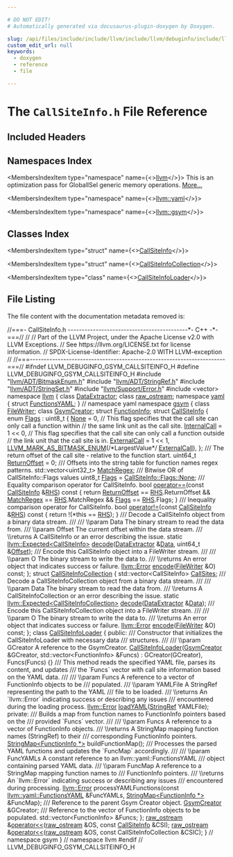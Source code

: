 ```yaml
---

# DO NOT EDIT!
# Automatically generated via docusaurus-plugin-doxygen by Doxygen.

slug: /api/files/include/include/llvm/include/llvm/debuginfo/include/llvm/debuginfo/gsym/callsiteinfo-h
custom_edit_url: null
keywords:
  - doxygen
  - reference
  - file

---
```





# The `CallSiteInfo.h` File Reference

<DoxygenPage pluginConfig={pluginConfig}>



## Included Headers

<IncludesList>
<IncludesListItem
  filePath="llvm/ADT/BitmaskEnum.h"
  permalink="/docs/api/files/include/include/llvm/include/llvm/adt/bitmaskenum-h"
  isLocal="true" />
<IncludesListItem
  filePath="llvm/ADT/StringRef.h"
  permalink="/docs/api/files/include/include/llvm/include/llvm/adt/stringref-h"
  isLocal="true" />
<IncludesListItem
  filePath="llvm/ADT/StringSet.h"
  permalink="/docs/api/files/include/include/llvm/include/llvm/adt/stringset-h"
  isLocal="true" />
<IncludesListItem
  filePath="llvm/Support/Error.h"
  permalink="/docs/api/files/include/include/llvm/include/llvm/support/error-h"
  isLocal="true" />
<IncludesListItem
  filePath="vector"
  permalink=""
  isLocal="false" />
</IncludesList>

## Namespaces Index

<MembersIndex>

<MembersIndexItem
  type="namespace"
  name={<><a href="/docs/api/namespaces/llvm">llvm</a></>}>
This is an optimization pass for GlobalISel generic memory operations. <a href="/docs/api/namespaces/llvm/#details">More...</a>
</MembersIndexItem>

<MembersIndexItem
  type="namespace"
  name={<><a href="/docs/api/namespaces/llvm/yaml">llvm::yaml</a></>}>
</MembersIndexItem>

<MembersIndexItem
  type="namespace"
  name={<><a href="/docs/api/namespaces/llvm/gsym">llvm::gsym</a></>}>
</MembersIndexItem>

</MembersIndex>

## Classes Index

<MembersIndex>

<MembersIndexItem
  type="struct"
  name={<><a href="/docs/api/structs/llvm/gsym/callsiteinfo">CallSiteInfo</a></>}>
</MembersIndexItem>

<MembersIndexItem
  type="struct"
  name={<><a href="/docs/api/structs/llvm/gsym/callsiteinfocollection">CallSiteInfoCollection</a></>}>
</MembersIndexItem>

<MembersIndexItem
  type="class"
  name={<><a href="/docs/api/classes/llvm/gsym/callsiteinfoloader">CallSiteInfoLoader</a></>}>
</MembersIndexItem>

</MembersIndex>


## File Listing

The file content with the documentation metadata removed is:

<ProgramListing>

<Link id="l00001" /><CodeLine lineNumber="1"><span class="doxyHighlightComment">//===- CallSiteInfo.h -------------------------------------------&#42;- C++ -&#42;-===//</span></CodeLine>
<Link id="l00002" /><CodeLine lineNumber="2"><span class="doxyHighlightComment">//</span></CodeLine>
<Link id="l00003" /><CodeLine lineNumber="3"><span class="doxyHighlightComment">// Part of the LLVM Project, under the Apache License v2.0 with LLVM Exceptions.</span></CodeLine>
<Link id="l00004" /><CodeLine lineNumber="4"><span class="doxyHighlightComment">// See https://llvm.org/LICENSE.txt for license information.</span></CodeLine>
<Link id="l00005" /><CodeLine lineNumber="5"><span class="doxyHighlightComment">// SPDX-License-Identifier: Apache-2.0 WITH LLVM-exception</span></CodeLine>
<Link id="l00006" /><CodeLine lineNumber="6"><span class="doxyHighlightComment">//</span></CodeLine>
<Link id="l00007" /><CodeLine lineNumber="7"><span class="doxyHighlightComment">//===----------------------------------------------------------------------===//</span></CodeLine>
<Link id="l00008" /><CodeLine lineNumber="8"></CodeLine>
<Link id="l00009" /><CodeLine lineNumber="9"><span class="doxyHighlightPreprocessor">#ifndef LLVM&#95;DEBUGINFO&#95;GSYM&#95;CALLSITEINFO&#95;H</span></CodeLine>
<Link id="l00010" /><CodeLine lineNumber="10"><span class="doxyHighlightPreprocessor">#define LLVM&#95;DEBUGINFO&#95;GSYM&#95;CALLSITEINFO&#95;H</span></CodeLine>
<Link id="l00011" /><CodeLine lineNumber="11"></CodeLine>
<Link id="l00012" /><CodeLine lineNumber="12"><span class="doxyHighlightPreprocessor">#include &quot;<a href="/docs/api/files/include/include/llvm/include/llvm/adt/bitmaskenum-h">llvm/ADT/BitmaskEnum.h</a>&quot;</span></CodeLine>
<Link id="l00013" /><CodeLine lineNumber="13"><span class="doxyHighlightPreprocessor">#include &quot;<a href="/docs/api/files/include/include/llvm/include/llvm/adt/stringref-h">llvm/ADT/StringRef.h</a>&quot;</span></CodeLine>
<Link id="l00014" /><CodeLine lineNumber="14"><span class="doxyHighlightPreprocessor">#include &quot;<a href="/docs/api/files/include/include/llvm/include/llvm/adt/stringset-h">llvm/ADT/StringSet.h</a>&quot;</span></CodeLine>
<Link id="l00015" /><CodeLine lineNumber="15"><span class="doxyHighlightPreprocessor">#include &quot;<a href="/docs/api/files/include/include/llvm/include/llvm/support/error-h">llvm/Support/Error.h</a>&quot;</span></CodeLine>
<Link id="l00016" /><CodeLine lineNumber="16"><span class="doxyHighlightPreprocessor">#include &lt;vector&gt;</span></CodeLine>
<Link id="l00017" /><CodeLine lineNumber="17"></CodeLine>
<Link id="l00018" /><CodeLine lineNumber="18"><span class="doxyHighlightKeyword">namespace </span><span class="doxyHighlight"><a href="/docs/api/namespaces/llvm">llvm</a> &#123;</span></CodeLine>
<Link id="l00019" /><CodeLine lineNumber="19"><span class="doxyHighlightKeyword">class </span><span class="doxyHighlight"><a href="/docs/api/classes/llvm/dataextractor">DataExtractor</a>;</span></CodeLine>
<Link id="l00020" /><CodeLine lineNumber="20"><span class="doxyHighlightKeyword">class </span><span class="doxyHighlight"><a href="/docs/api/classes/llvm/raw-ostream">raw&#95;ostream</a>;</span></CodeLine>
<Link id="l00021" /><CodeLine lineNumber="21"></CodeLine>
<Link id="l00022" /><CodeLine lineNumber="22"><span class="doxyHighlightKeyword">namespace </span><span class="doxyHighlight"><a href="/docs/api/namespaces/llvm/yaml">yaml</a> &#123;</span></CodeLine>
<Link id="l00023" /><CodeLine lineNumber="23"><span class="doxyHighlightKeyword">struct </span><span class="doxyHighlight"><a href="/docs/api/structs/llvm/yaml/functionsyaml">FunctionsYAML</a>;</span></CodeLine>
<Link id="l00024" /><CodeLine lineNumber="24"><span class="doxyHighlight">&#125; </span><span class="doxyHighlightComment">// namespace yaml</span></CodeLine>
<Link id="l00025" /><CodeLine lineNumber="25"></CodeLine>
<Link id="l00026" /><CodeLine lineNumber="26" lineLink="/docs/api/namespaces/llvm/gsym"><span class="doxyHighlightKeyword">namespace </span><span class="doxyHighlight"><a href="/docs/api/namespaces/llvm/gsym">gsym</a> &#123;</span></CodeLine>
<Link id="l00027" /><CodeLine lineNumber="27"><span class="doxyHighlightKeyword">class </span><span class="doxyHighlight"><a href="/docs/api/classes/llvm/gsym/filewriter">FileWriter</a>;</span></CodeLine>
<Link id="l00028" /><CodeLine lineNumber="28"><span class="doxyHighlightKeyword">class </span><span class="doxyHighlight"><a href="/docs/api/classes/llvm/gsym/gsymcreator">GsymCreator</a>;</span></CodeLine>
<Link id="l00029" /><CodeLine lineNumber="29"><span class="doxyHighlightKeyword">struct </span><span class="doxyHighlight"><a href="/docs/api/structs/llvm/gsym/functioninfo">FunctionInfo</a>;</span></CodeLine>
<Link id="l00030" /><CodeLine lineNumber="30" lineLink="/docs/api/structs/llvm/gsym/callsiteinfo"><span class="doxyHighlightKeyword">struct </span><span class="doxyHighlight"><a href="/docs/api/structs/llvm/gsym/callsiteinfo">CallSiteInfo</a> &#123;</span></CodeLine>
<Link id="l00031" /><CodeLine lineNumber="31" lineLink="/docs/api/structs/llvm/gsym/callsiteinfo/#aced76967548a86d559ae0b349755c0f7"><span class="doxyHighlight">  </span><span class="doxyHighlightKeyword">enum</span><span class="doxyHighlight"> <a href="/docs/api/structs/llvm/gsym/callsiteinfo/#aced76967548a86d559ae0b349755c0f7">Flags</a> : uint8&#95;t &#123;</span></CodeLine>
<Link id="l00032" /><CodeLine lineNumber="32" lineLink="/docs/api/structs/llvm/gsym/callsiteinfo/#aced76967548a86d559ae0b349755c0f7a1e0e4b3343db783006649575e4a9b7ef"><span class="doxyHighlight">    <a href="/docs/api/structs/llvm/gsym/callsiteinfo/#aced76967548a86d559ae0b349755c0f7a1e0e4b3343db783006649575e4a9b7ef">None</a> = 0,</span></CodeLine>
<Link id="l00033" /><CodeLine lineNumber="33"><span class="doxyHighlight">    </span><span class="doxyHighlightComment">// This flag specifies that the call site can only call a function within</span></CodeLine>
<Link id="l00034" /><CodeLine lineNumber="34"><span class="doxyHighlight">    </span><span class="doxyHighlightComment">// the same link unit as the call site.</span></CodeLine>
<Link id="l00035" /><CodeLine lineNumber="35" lineLink="/docs/api/structs/llvm/gsym/callsiteinfo/#aced76967548a86d559ae0b349755c0f7a6df5bef433fbaea29a0f93375ffebc36"><span class="doxyHighlight">    <a href="/docs/api/structs/llvm/gsym/callsiteinfo/#aced76967548a86d559ae0b349755c0f7a6df5bef433fbaea29a0f93375ffebc36">InternalCall</a> = 1 &lt;&lt; 0,</span></CodeLine>
<Link id="l00036" /><CodeLine lineNumber="36"><span class="doxyHighlight">    </span><span class="doxyHighlightComment">// This flag specifies that the call site can only call a function outside</span></CodeLine>
<Link id="l00037" /><CodeLine lineNumber="37"><span class="doxyHighlight">    </span><span class="doxyHighlightComment">// the link unit that the call site is in.</span></CodeLine>
<Link id="l00038" /><CodeLine lineNumber="38" lineLink="/docs/api/structs/llvm/gsym/callsiteinfo/#aced76967548a86d559ae0b349755c0f7ae0cc01e472339cb43229324899820e47"><span class="doxyHighlight">    <a href="/docs/api/structs/llvm/gsym/callsiteinfo/#aced76967548a86d559ae0b349755c0f7ae0cc01e472339cb43229324899820e47">ExternalCall</a> = 1 &lt;&lt; 1,</span></CodeLine>
<Link id="l00039" /><CodeLine lineNumber="39"></CodeLine>
<Link id="l00040" /><CodeLine lineNumber="40" lineLink="/docs/api/structs/llvm/gsym/callsiteinfo/#aced76967548a86d559ae0b349755c0f7a037c3e2c9fb314f23ae9a17108096b72"><span class="doxyHighlight">    <a href="/docs/api/structs/llvm/gsym/callsiteinfo/#aced76967548a86d559ae0b349755c0f7a037c3e2c9fb314f23ae9a17108096b72">LLVM&#95;MARK&#95;AS&#95;BITMASK&#95;ENUM</a>(</span><span class="doxyHighlightComment">/&#42;LargestValue&#42;/</span><span class="doxyHighlight"> <a href="/docs/api/structs/llvm/gsym/callsiteinfo/#aced76967548a86d559ae0b349755c0f7ae0cc01e472339cb43229324899820e47">ExternalCall</a>),</span></CodeLine>
<Link id="l00041" /><CodeLine lineNumber="41"><span class="doxyHighlight">  &#125;;</span></CodeLine>
<Link id="l00042" /><CodeLine lineNumber="42"></CodeLine>
<Link id="l00043" /><CodeLine lineNumber="43"><span class="doxyHighlightComment">  /// The return offset of the call site - relative to the function start.</span></CodeLine>
<Link id="l00044" /><CodeLine lineNumber="44" lineLink="/docs/api/structs/llvm/gsym/callsiteinfo/#a26c0bff4e03d1b8593ffd2590c20efcb"><span class="doxyHighlight">  uint64&#95;t <a href="/docs/api/structs/llvm/gsym/callsiteinfo/#a26c0bff4e03d1b8593ffd2590c20efcb">ReturnOffset</a> = 0;</span></CodeLine>
<Link id="l00045" /><CodeLine lineNumber="45"></CodeLine>
<Link id="l00046" /><CodeLine lineNumber="46"><span class="doxyHighlightComment">  /// Offsets into the string table for function names regex patterns.</span></CodeLine>
<Link id="l00047" /><CodeLine lineNumber="47" lineLink="/docs/api/structs/llvm/gsym/callsiteinfo/#a04c72564fa58d17a8082073d5efcf101"><span class="doxyHighlight">  std::vector&lt;uint32&#95;t&gt; <a href="/docs/api/structs/llvm/gsym/callsiteinfo/#a04c72564fa58d17a8082073d5efcf101">MatchRegex</a>;</span></CodeLine>
<Link id="l00048" /><CodeLine lineNumber="48"></CodeLine>
<Link id="l00049" /><CodeLine lineNumber="49"><span class="doxyHighlightComment">  /// Bitwise OR of CallSiteInfo::Flags values</span></CodeLine>
<Link id="l00050" /><CodeLine lineNumber="50" lineLink="/docs/api/structs/llvm/gsym/callsiteinfo/#a90d7c81a5c2fb69ae18c91d0820ed0f0"><span class="doxyHighlight">  uint8&#95;t <a href="/docs/api/structs/llvm/gsym/callsiteinfo/#aced76967548a86d559ae0b349755c0f7">Flags</a> = <a href="/docs/api/structs/llvm/gsym/callsiteinfo/#aced76967548a86d559ae0b349755c0f7a1e0e4b3343db783006649575e4a9b7ef">CallSiteInfo::Flags::None</a>;</span></CodeLine>
<Link id="l00051" /><CodeLine lineNumber="51"></CodeLine>
<Link id="l00052" /><CodeLine lineNumber="52"><span class="doxyHighlightComment">  /// Equality comparison operator for CallSiteInfo.</span></CodeLine>
<Link id="l00053" /><CodeLine lineNumber="53" lineLink="/docs/api/structs/llvm/gsym/callsiteinfo/#abd5d38d17b8b312c47cbf8b0d3cc9376"><span class="doxyHighlight">  </span><span class="doxyHighlightKeywordType">bool</span><span class="doxyHighlight"> <a href="/docs/api/structs/llvm/gsym/callsiteinfo/#abd5d38d17b8b312c47cbf8b0d3cc9376">operator==</a>(</span><span class="doxyHighlightKeyword">const</span><span class="doxyHighlight"> <a href="/docs/api/structs/llvm/gsym/callsiteinfo">CallSiteInfo</a> &amp;<a href="/docs/api/files/lib/lib/target/lib/target/x86/x86partialreduction-cpp/#a87b8bfbbe9d8f7146d7f20a5fb42efd0">RHS</a>)</span><span class="doxyHighlightKeyword"> const </span><span class="doxyHighlight">&#123;</span></CodeLine>
<Link id="l00054" /><CodeLine lineNumber="54"><span class="doxyHighlight">    </span><span class="doxyHighlightKeywordFlow">return</span><span class="doxyHighlight"> <a href="/docs/api/structs/llvm/gsym/callsiteinfo/#a26c0bff4e03d1b8593ffd2590c20efcb">ReturnOffset</a> == <a href="/docs/api/files/lib/lib/target/lib/target/x86/x86partialreduction-cpp/#a87b8bfbbe9d8f7146d7f20a5fb42efd0">RHS</a>.ReturnOffset &amp;&amp; <a href="/docs/api/structs/llvm/gsym/callsiteinfo/#a04c72564fa58d17a8082073d5efcf101">MatchRegex</a> == <a href="/docs/api/files/lib/lib/target/lib/target/x86/x86partialreduction-cpp/#a87b8bfbbe9d8f7146d7f20a5fb42efd0">RHS</a>.MatchRegex &amp;&amp;</span></CodeLine>
<Link id="l00055" /><CodeLine lineNumber="55"><span class="doxyHighlight">           <a href="/docs/api/structs/llvm/gsym/callsiteinfo/#aced76967548a86d559ae0b349755c0f7">Flags</a> == <a href="/docs/api/files/lib/lib/target/lib/target/x86/x86partialreduction-cpp/#a87b8bfbbe9d8f7146d7f20a5fb42efd0">RHS</a>.Flags;</span></CodeLine>
<Link id="l00056" /><CodeLine lineNumber="56"><span class="doxyHighlight">  &#125;</span></CodeLine>
<Link id="l00057" /><CodeLine lineNumber="57"></CodeLine>
<Link id="l00058" /><CodeLine lineNumber="58"><span class="doxyHighlightComment">  /// Inequality comparison operator for CallSiteInfo.</span></CodeLine>
<Link id="l00059" /><CodeLine lineNumber="59" lineLink="/docs/api/structs/llvm/gsym/callsiteinfo/#a56fe3d55410364f902be67311073b0d0"><span class="doxyHighlight">  </span><span class="doxyHighlightKeywordType">bool</span><span class="doxyHighlight"> <a href="/docs/api/structs/llvm/gsym/callsiteinfo/#a56fe3d55410364f902be67311073b0d0">operator!=</a>(</span><span class="doxyHighlightKeyword">const</span><span class="doxyHighlight"> <a href="/docs/api/structs/llvm/gsym/callsiteinfo">CallSiteInfo</a> &amp;<a href="/docs/api/files/lib/lib/target/lib/target/x86/x86partialreduction-cpp/#a87b8bfbbe9d8f7146d7f20a5fb42efd0">RHS</a>)</span><span class="doxyHighlightKeyword"> const </span><span class="doxyHighlight">&#123; </span><span class="doxyHighlightKeywordFlow">return</span><span class="doxyHighlight"> !(&#42;</span><span class="doxyHighlightKeyword">this</span><span class="doxyHighlight"> == <a href="/docs/api/files/lib/lib/target/lib/target/x86/x86partialreduction-cpp/#a87b8bfbbe9d8f7146d7f20a5fb42efd0">RHS</a>); &#125;</span></CodeLine>
<Link id="l00060" /><CodeLine lineNumber="60"></CodeLine>
<Link id="l00061" /><CodeLine lineNumber="61"><span class="doxyHighlightComment">  /// Decode a CallSiteInfo object from a binary data stream.</span></CodeLine>
<Link id="l00062" /><CodeLine lineNumber="62"><span class="doxyHighlightComment">  ///</span></CodeLine>
<Link id="l00063" /><CodeLine lineNumber="63"><span class="doxyHighlightComment">  /// \\param Data The binary stream to read the data from.</span></CodeLine>
<Link id="l00064" /><CodeLine lineNumber="64"><span class="doxyHighlightComment">  /// \\param Offset The current offset within the data stream.</span></CodeLine>
<Link id="l00065" /><CodeLine lineNumber="65"><span class="doxyHighlightComment">  /// \\returns A CallSiteInfo or an error describing the issue.</span></CodeLine>
<Link id="l00066" /><CodeLine lineNumber="66"><span class="doxyHighlight">  </span><span class="doxyHighlightKeyword">static</span><span class="doxyHighlight"> <a href="/docs/api/classes/llvm/expected">llvm::Expected&lt;CallSiteInfo&gt;</a> <a href="/docs/api/structs/llvm/gsym/callsiteinfo/#a596705578fd132b4b9793bb9e0a454d4">decode</a>(<a href="/docs/api/classes/llvm/dataextractor">DataExtractor</a> &amp;<a href="/docs/api/namespaces/llvm/#aa20539e89704d20b98b97e9c3feac934">Data</a>,</span></CodeLine>
<Link id="l00067" /><CodeLine lineNumber="67"><span class="doxyHighlight">                                             uint64&#95;t &amp;<a href="/docs/api/namespaces/llvm/#a05f5b9a11bdcc5feba62899f95dcf878a3134224cba2545bc57954d3b072aebb4">Offset</a>);</span></CodeLine>
<Link id="l00068" /><CodeLine lineNumber="68"></CodeLine>
<Link id="l00069" /><CodeLine lineNumber="69"><span class="doxyHighlightComment">  /// Encode this CallSiteInfo object into a FileWriter stream.</span></CodeLine>
<Link id="l00070" /><CodeLine lineNumber="70"><span class="doxyHighlightComment">  ///</span></CodeLine>
<Link id="l00071" /><CodeLine lineNumber="71"><span class="doxyHighlightComment">  /// \\param O The binary stream to write the data to.</span></CodeLine>
<Link id="l00072" /><CodeLine lineNumber="72"><span class="doxyHighlightComment">  /// \\returns An error object that indicates success or failure.</span></CodeLine>
<Link id="l00073" /><CodeLine lineNumber="73"><span class="doxyHighlight">  <a href="/docs/api/classes/llvm/error">llvm::Error</a> <a href="/docs/api/structs/llvm/gsym/callsiteinfo/#a04a75849a90c95c00d22f3894a196bc5">encode</a>(<a href="/docs/api/classes/llvm/gsym/filewriter">FileWriter</a> &amp;O) </span><span class="doxyHighlightKeyword">const</span><span class="doxyHighlight">;</span></CodeLine>
<Link id="l00074" /><CodeLine lineNumber="74"><span class="doxyHighlight">&#125;;</span></CodeLine>
<Link id="l00075" /><CodeLine lineNumber="75"></CodeLine>
<Link id="l00076" /><CodeLine lineNumber="76" lineLink="/docs/api/structs/llvm/gsym/callsiteinfocollection"><span class="doxyHighlightKeyword">struct </span><span class="doxyHighlight"><a href="/docs/api/structs/llvm/gsym/callsiteinfocollection">CallSiteInfoCollection</a> &#123;</span></CodeLine>
<Link id="l00077" /><CodeLine lineNumber="77" lineLink="/docs/api/structs/llvm/gsym/callsiteinfocollection/#a3d5d409c866a7de92877f77cb8f638de"><span class="doxyHighlight">  std::vector&lt;CallSiteInfo&gt; <a href="/docs/api/structs/llvm/gsym/callsiteinfocollection/#a3d5d409c866a7de92877f77cb8f638de">CallSites</a>;</span></CodeLine>
<Link id="l00078" /><CodeLine lineNumber="78"></CodeLine>
<Link id="l00079" /><CodeLine lineNumber="79"><span class="doxyHighlightComment">  /// Decode a CallSiteInfoCollection object from a binary data stream.</span></CodeLine>
<Link id="l00080" /><CodeLine lineNumber="80"><span class="doxyHighlightComment">  ///</span></CodeLine>
<Link id="l00081" /><CodeLine lineNumber="81"><span class="doxyHighlightComment">  /// \\param Data The binary stream to read the data from.</span></CodeLine>
<Link id="l00082" /><CodeLine lineNumber="82"><span class="doxyHighlightComment">  /// \\returns A CallSiteInfoCollection or an error describing the issue.</span></CodeLine>
<Link id="l00083" /><CodeLine lineNumber="83"><span class="doxyHighlight">  </span><span class="doxyHighlightKeyword">static</span><span class="doxyHighlight"> <a href="/docs/api/classes/llvm/expected">llvm::Expected&lt;CallSiteInfoCollection&gt;</a> <a href="/docs/api/structs/llvm/gsym/callsiteinfocollection/#ade8c3030c7854f2dce476b50e2102815">decode</a>(<a href="/docs/api/classes/llvm/dataextractor">DataExtractor</a> &amp;<a href="/docs/api/namespaces/llvm/#aa20539e89704d20b98b97e9c3feac934">Data</a>);</span></CodeLine>
<Link id="l00084" /><CodeLine lineNumber="84"></CodeLine>
<Link id="l00085" /><CodeLine lineNumber="85"><span class="doxyHighlightComment">  /// Encode this CallSiteInfoCollection object into a FileWriter stream.</span></CodeLine>
<Link id="l00086" /><CodeLine lineNumber="86"><span class="doxyHighlightComment">  ///</span></CodeLine>
<Link id="l00087" /><CodeLine lineNumber="87"><span class="doxyHighlightComment">  /// \\param O The binary stream to write the data to.</span></CodeLine>
<Link id="l00088" /><CodeLine lineNumber="88"><span class="doxyHighlightComment">  /// \\returns An error object that indicates success or failure.</span></CodeLine>
<Link id="l00089" /><CodeLine lineNumber="89"><span class="doxyHighlight">  <a href="/docs/api/classes/llvm/error">llvm::Error</a> <a href="/docs/api/structs/llvm/gsym/callsiteinfocollection/#a369566f0a63d8b39c91018ae3c9cf95d">encode</a>(<a href="/docs/api/classes/llvm/gsym/filewriter">FileWriter</a> &amp;O) </span><span class="doxyHighlightKeyword">const</span><span class="doxyHighlight">;</span></CodeLine>
<Link id="l00090" /><CodeLine lineNumber="90"><span class="doxyHighlight">&#125;;</span></CodeLine>
<Link id="l00091" /><CodeLine lineNumber="91"></CodeLine>
<Link id="l00092" /><CodeLine lineNumber="92" lineLink="/docs/api/classes/llvm/gsym/callsiteinfoloader"><span class="doxyHighlightKeyword">class </span><span class="doxyHighlight"><a href="/docs/api/classes/llvm/gsym/callsiteinfoloader/#afb98f699283ca3c44ceec5b16c2d9c9c">CallSiteInfoLoader</a> &#123;</span></CodeLine>
<Link id="l00093" /><CodeLine lineNumber="93"><span class="doxyHighlightKeyword">public</span><span class="doxyHighlight">:</span></CodeLine>
<Link id="l00094" /><CodeLine lineNumber="94"><span class="doxyHighlightComment">  /// Constructor that initializes the CallSiteInfoLoader with necessary data</span></CodeLine>
<Link id="l00095" /><CodeLine lineNumber="95"><span class="doxyHighlightComment">  /// structures.</span></CodeLine>
<Link id="l00096" /><CodeLine lineNumber="96"><span class="doxyHighlightComment">  ///</span></CodeLine>
<Link id="l00097" /><CodeLine lineNumber="97"><span class="doxyHighlightComment">  /// \\param GCreator A reference to the GsymCreator.</span></CodeLine>
<Link id="l00098" /><CodeLine lineNumber="98" lineLink="/docs/api/classes/llvm/gsym/callsiteinfoloader/#afb98f699283ca3c44ceec5b16c2d9c9c"><span class="doxyHighlight">  <a href="/docs/api/classes/llvm/gsym/callsiteinfoloader/#afb98f699283ca3c44ceec5b16c2d9c9c">CallSiteInfoLoader</a>(<a href="/docs/api/classes/llvm/gsym/gsymcreator">GsymCreator</a> &amp;GCreator, std::vector&lt;FunctionInfo&gt; &amp;Funcs)</span></CodeLine>
<Link id="l00099" /><CodeLine lineNumber="99"><span class="doxyHighlight">      : GCreator(GCreator), Funcs(Funcs) &#123;&#125;</span></CodeLine>
<Link id="l00100" /><CodeLine lineNumber="100"></CodeLine>
<Link id="l00101" /><CodeLine lineNumber="101"><span class="doxyHighlightComment">  /// This method reads the specified YAML file, parses its content, and updates</span></CodeLine>
<Link id="l00102" /><CodeLine lineNumber="102"><span class="doxyHighlightComment">  /// the &#96;Funcs&#96; vector with call site information based on the YAML data.</span></CodeLine>
<Link id="l00103" /><CodeLine lineNumber="103"><span class="doxyHighlightComment">  ///</span></CodeLine>
<Link id="l00104" /><CodeLine lineNumber="104"><span class="doxyHighlightComment">  /// \\param Funcs A reference to a vector of FunctionInfo objects to be</span></CodeLine>
<Link id="l00105" /><CodeLine lineNumber="105"><span class="doxyHighlightComment">  /// populated.</span></CodeLine>
<Link id="l00106" /><CodeLine lineNumber="106"><span class="doxyHighlightComment">  /// \\param YAMLFile A StringRef representing the path to the YAML</span></CodeLine>
<Link id="l00107" /><CodeLine lineNumber="107"><span class="doxyHighlightComment">  /// file to be loaded.</span></CodeLine>
<Link id="l00108" /><CodeLine lineNumber="108"><span class="doxyHighlightComment">  /// \\returns An &#96;llvm::Error&#96; indicating success or describing any issues</span></CodeLine>
<Link id="l00109" /><CodeLine lineNumber="109"><span class="doxyHighlightComment">  /// encountered during the loading process.</span></CodeLine>
<Link id="l00110" /><CodeLine lineNumber="110"><span class="doxyHighlight">  <a href="/docs/api/classes/llvm/error">llvm::Error</a> <a href="/docs/api/classes/llvm/gsym/callsiteinfoloader/#af96a5f4033bb285a8570b073578aceb1">loadYAML</a>(<a href="/docs/api/classes/llvm/stringref">StringRef</a> YAMLFile);</span></CodeLine>
<Link id="l00111" /><CodeLine lineNumber="111"></CodeLine>
<Link id="l00112" /><CodeLine lineNumber="112"><span class="doxyHighlightKeyword">private</span><span class="doxyHighlight">:</span></CodeLine>
<Link id="l00113" /><CodeLine lineNumber="113"><span class="doxyHighlightComment">  /// Builds a map from function names to FunctionInfo pointers based on the</span></CodeLine>
<Link id="l00114" /><CodeLine lineNumber="114"><span class="doxyHighlightComment">  /// provided &#96;Funcs&#96; vector.</span></CodeLine>
<Link id="l00115" /><CodeLine lineNumber="115"><span class="doxyHighlightComment">  ///</span></CodeLine>
<Link id="l00116" /><CodeLine lineNumber="116"><span class="doxyHighlightComment">  /// \\param Funcs A reference to a vector of FunctionInfo objects.</span></CodeLine>
<Link id="l00117" /><CodeLine lineNumber="117"><span class="doxyHighlightComment">  /// \\returns A StringMap mapping function names (StringRef) to their</span></CodeLine>
<Link id="l00118" /><CodeLine lineNumber="118"><span class="doxyHighlightComment">  /// corresponding FunctionInfo pointers.</span></CodeLine>
<Link id="l00119" /><CodeLine lineNumber="119"><span class="doxyHighlight">  <a href="/docs/api/classes/llvm/stringmap">StringMap&lt;FunctionInfo &#42;&gt;</a> buildFunctionMap();</span></CodeLine>
<Link id="l00120" /><CodeLine lineNumber="120"></CodeLine>
<Link id="l00121" /><CodeLine lineNumber="121"><span class="doxyHighlightComment">  /// Processes the parsed YAML functions and updates the &#96;FuncMap&#96; accordingly.</span></CodeLine>
<Link id="l00122" /><CodeLine lineNumber="122"><span class="doxyHighlightComment">  ///</span></CodeLine>
<Link id="l00123" /><CodeLine lineNumber="123"><span class="doxyHighlightComment">  /// \\param FuncYAMLs A constant reference to an llvm::yaml::FunctionsYAML</span></CodeLine>
<Link id="l00124" /><CodeLine lineNumber="124"><span class="doxyHighlightComment">  /// object containing parsed YAML data.</span></CodeLine>
<Link id="l00125" /><CodeLine lineNumber="125"><span class="doxyHighlightComment">  /// \\param FuncMap A reference to a StringMap mapping function names to</span></CodeLine>
<Link id="l00126" /><CodeLine lineNumber="126"><span class="doxyHighlightComment">  /// FunctionInfo pointers.</span></CodeLine>
<Link id="l00127" /><CodeLine lineNumber="127"><span class="doxyHighlightComment">  /// \\returns An &#96;llvm::Error&#96; indicating success or describing any issues</span></CodeLine>
<Link id="l00128" /><CodeLine lineNumber="128"><span class="doxyHighlightComment">  /// encountered during processing.</span></CodeLine>
<Link id="l00129" /><CodeLine lineNumber="129"><span class="doxyHighlight">  <a href="/docs/api/classes/llvm/error">llvm::Error</a> processYAMLFunctions(</span><span class="doxyHighlightKeyword">const</span><span class="doxyHighlight"> <a href="/docs/api/structs/llvm/yaml/functionsyaml">llvm::yaml::FunctionsYAML</a> &amp;FuncYAMLs,</span></CodeLine>
<Link id="l00130" /><CodeLine lineNumber="130"><span class="doxyHighlight">                                   <a href="/docs/api/classes/llvm/stringmap">StringMap&lt;FunctionInfo &#42;&gt;</a> &amp;FuncMap);</span></CodeLine>
<Link id="l00131" /><CodeLine lineNumber="131"></CodeLine>
<Link id="l00132" /><CodeLine lineNumber="132"><span class="doxyHighlightComment">  /// Reference to the parent Gsym Creator object.</span></CodeLine>
<Link id="l00133" /><CodeLine lineNumber="133"><span class="doxyHighlight">  <a href="/docs/api/classes/llvm/gsym/gsymcreator">GsymCreator</a> &amp;GCreator;</span></CodeLine>
<Link id="l00134" /><CodeLine lineNumber="134"></CodeLine>
<Link id="l00135" /><CodeLine lineNumber="135"><span class="doxyHighlightComment">  /// Reference to the vector of FunctionInfo objects to be populated.</span></CodeLine>
<Link id="l00136" /><CodeLine lineNumber="136"><span class="doxyHighlight">  std::vector&lt;FunctionInfo&gt; &amp;Funcs;</span></CodeLine>
<Link id="l00137" /><CodeLine lineNumber="137"><span class="doxyHighlight">&#125;;</span></CodeLine>
<Link id="l00138" /><CodeLine lineNumber="138"></CodeLine>
<Link id="l00139" /><CodeLine lineNumber="139"><span class="doxyHighlight"><a href="/docs/api/classes/llvm/raw-ostream">raw&#95;ostream</a> &amp;<a href="/docs/api/namespaces/llvm/gsym/#a15f42fd0953ecc13d8122847660c0e5b">operator&lt;&lt;</a>(<a href="/docs/api/classes/llvm/raw-ostream">raw&#95;ostream</a> &amp;OS, </span><span class="doxyHighlightKeyword">const</span><span class="doxyHighlight"> <a href="/docs/api/files/lib/lib/debuginfo/lib/debuginfo/gsym/functioninfo-cpp/#a3e1eb307ada3e1ef3a115f4c734aa5eeaa494eb85f92e884f7e730d15a4dec9c7">CallSiteInfo</a> &amp;CSI);</span></CodeLine>
<Link id="l00140" /><CodeLine lineNumber="140"><span class="doxyHighlight"><a href="/docs/api/classes/llvm/raw-ostream">raw&#95;ostream</a> &amp;<a href="/docs/api/namespaces/llvm/gsym/#a15f42fd0953ecc13d8122847660c0e5b">operator&lt;&lt;</a>(<a href="/docs/api/classes/llvm/raw-ostream">raw&#95;ostream</a> &amp;OS, </span><span class="doxyHighlightKeyword">const</span><span class="doxyHighlight"> CallSiteInfoCollection &amp;CSIC);</span></CodeLine>
<Link id="l00141" /><CodeLine lineNumber="141"></CodeLine>
<Link id="l00142" /><CodeLine lineNumber="142"><span class="doxyHighlight">&#125; </span><span class="doxyHighlightComment">// namespace gsym</span></CodeLine>
<Link id="l00143" /><CodeLine lineNumber="143"><span class="doxyHighlight">&#125; </span><span class="doxyHighlightComment">// namespace llvm</span></CodeLine>
<Link id="l00144" /><CodeLine lineNumber="144"></CodeLine>
<Link id="l00145" /><CodeLine lineNumber="145"><span class="doxyHighlightPreprocessor">#endif </span><span class="doxyHighlightComment">// LLVM&#95;DEBUGINFO&#95;GSYM&#95;CALLSITEINFO&#95;H</span></CodeLine>

</ProgramListing>


</DoxygenPage>
